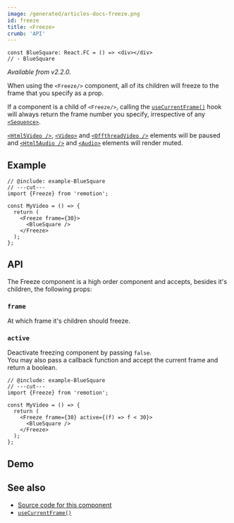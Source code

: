 ```yaml
---
image: /generated/articles-docs-freeze.png
id: freeze
title: <Freeze>
crumb: 'API'
---
```



```twoslash include example
const BlueSquare: React.FC = () => <div></div>
// - BlueSquare
```

_Available from v2.2.0._

When using the `<Freeze/>` component, all of its children will freeze to the frame that you specify as a prop.

If a component is a child of `<Freeze/>`, calling the [`useCurrentFrame()`](/docs/use-current-frame) hook will always return the frame number you specify, irrespective of any [`<Sequence>`](/docs/sequence).

[`<Html5Video />`](/docs/html5-video), [`<Video>`](/docs/media/video) and [`<OffthreadVideo />`](/docs/offthreadvideo) elements will be paused and [`<Html5Audio />`](/docs/html5-audio) and [`<Audio>`](/docs/media/audio) elements will render muted.

## Example

```tsx twoslash title="MyComp.tsx"
// @include: example-BlueSquare
// ---cut---
import {Freeze} from 'remotion';

const MyVideo = () => {
  return (
    <Freeze frame={30}>
      <BlueSquare />
    </Freeze>
  );
};
```

## API

The Freeze component is a high order component and accepts, besides it's children, the following props:

### `frame`

At which frame it's children should freeze.

### `active`<AvailableFrom v="4.0.127"/>

Deactivate freezing component by passing `false`.  
You may also pass a callback function and accept the current frame and return a boolean.

```tsx twoslash title="From frame 30 on"
// @include: example-BlueSquare
// ---cut---
import {Freeze} from 'remotion';

const MyVideo = () => {
  return (
    <Freeze frame={30} active={(f) => f < 30}>
      <BlueSquare />
    </Freeze>
  );
};
```

## Demo

<FreezeExample />

## See also

- [Source code for this component](https://github.com/remotion-dev/remotion/blob/main/packages/core/src/freeze.tsx)
- [`useCurrentFrame()`](/docs/use-current-frame)
